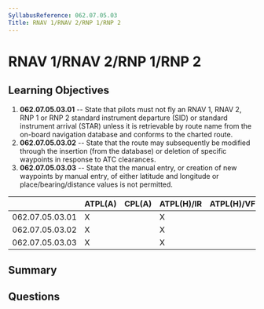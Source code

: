 ```yaml
---
SyllabusReference: 062.07.05.03
Title: RNAV 1/RNAV 2/RNP 1/RNP 2
---
```


# RNAV 1/RNAV 2/RNP 1/RNP 2

## Learning Objectives

1. **062.07.05.03.01** -- State that pilots must not fly an RNAV 1, RNAV 2, RNP 1
   or RNP 2 standard instrument departure (SID) or standard instrument arrival
   (STAR) unless it is retrievable by route name from the on-board navigation
   database and conforms to the charted route.
2. **062.07.05.03.02** -- State that the route may subsequently be modified
   through the insertion (from the database) or deletion of specific waypoints
   in response to ATC clearances.
3. **062.07.05.03.03** -- State that the manual entry, or creation of new
   waypoints by manual entry, of either latitude and longitude or
   place/bearing/distance values is not permitted.

|                 | ATPL(A) | CPL(A) | ATPL(H)/IR | ATPL(H)/VFR | CPL(H) | IR  | CBIR(A) |
| --------------- | ------- | ------ | ---------- | ----------- | ------ | --- | ------- |
| 062.07.05.03.01 | X       |        | X          |             |        | X   | X       |
| 062.07.05.03.02 | X       |        | X          |             |        | X   | X       |
| 062.07.05.03.03 | X       |        | X          |             |        | X   | X       |

## Summary

## Questions
